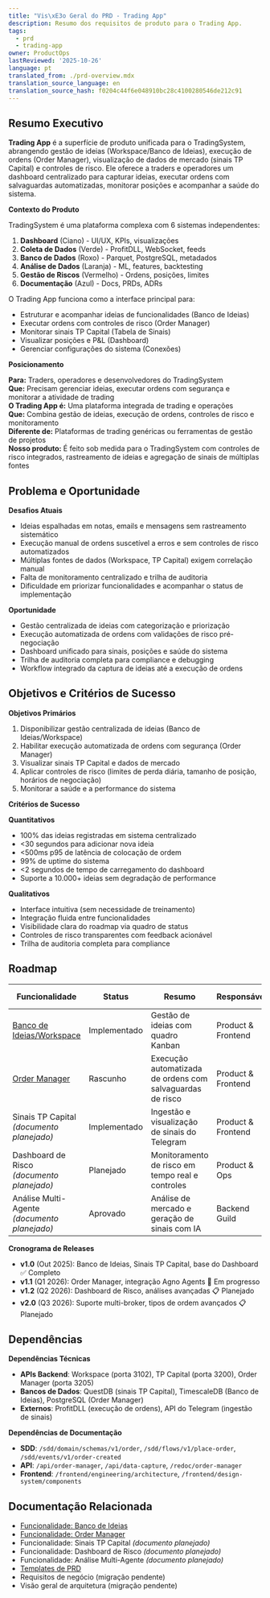 ```yaml
---
title: "Vis\xE3o Geral do PRD - Trading App"
description: Resumo dos requisitos de produto para o Trading App.
tags:
  - prd
  - trading-app
owner: ProductOps
lastReviewed: '2025-10-26'
language: pt
translated_from: ./prd-overview.mdx
translation_source_language: en
translation_source_hash: f0204c44f6e048910bc28c4100280546de212c91
---
```

## Resumo Executivo

**Trading App** é a superfície de produto unificada para o TradingSystem, abrangendo gestão de ideias (Workspace/Banco de Ideias), execução de ordens (Order Manager), visualização de dados de mercado (sinais TP Capital) e controles de risco. Ele oferece a traders e operadores um dashboard centralizado para capturar ideias, executar ordens com salvaguardas automatizadas, monitorar posições e acompanhar a saúde do sistema.

**Contexto do Produto**

TradingSystem é uma plataforma complexa com 6 sistemas independentes:
1. **Dashboard** (Ciano) - UI/UX, KPIs, visualizações
2. **Coleta de Dados** (Verde) - ProfitDLL, WebSocket, feeds
3. **Banco de Dados** (Roxo) - Parquet, PostgreSQL, metadados
4. **Análise de Dados** (Laranja) - ML, features, backtesting
5. **Gestão de Riscos** (Vermelho) - Ordens, posições, limites
6. **Documentação** (Azul) - Docs, PRDs, ADRs

O Trading App funciona como a interface principal para:
- Estruturar e acompanhar ideias de funcionalidades (Banco de Ideias)
- Executar ordens com controles de risco (Order Manager)
- Monitorar sinais TP Capital (Tabela de Sinais)
- Visualizar posições e P&L (Dashboard)
- Gerenciar configurações do sistema (Conexões)

**Posicionamento**

**Para:** Traders, operadores e desenvolvedores do TradingSystem  
**Que:** Precisam gerenciar ideias, executar ordens com segurança e monitorar a atividade de trading  
**O Trading App é:** Uma plataforma integrada de trading e operações  
**Que:** Combina gestão de ideias, execução de ordens, controles de risco e monitoramento  
**Diferente de:** Plataformas de trading genéricas ou ferramentas de gestão de projetos  
**Nosso produto:** É feito sob medida para o TradingSystem com controles de risco integrados, rastreamento de ideias e agregação de sinais de múltiplas fontes

## Problema e Oportunidade

**Desafios Atuais**
- Ideias espalhadas em notas, emails e mensagens sem rastreamento sistemático
- Execução manual de ordens suscetível a erros e sem controles de risco automatizados
- Múltiplas fontes de dados (Workspace, TP Capital) exigem correlação manual
- Falta de monitoramento centralizado e trilha de auditoria
- Dificuldade em priorizar funcionalidades e acompanhar o status de implementação

**Oportunidade**
- Gestão centralizada de ideias com categorização e priorização
- Execução automatizada de ordens com validações de risco pré-negociação
- Dashboard unificado para sinais, posições e saúde do sistema
- Trilha de auditoria completa para compliance e debugging
- Workflow integrado da captura de ideias até a execução de ordens

## Objetivos e Critérios de Sucesso

**Objetivos Primários**
1. Disponibilizar gestão centralizada de ideias (Banco de Ideias/Workspace)
2. Habilitar execução automatizada de ordens com segurança (Order Manager)
3. Visualizar sinais TP Capital e dados de mercado
4. Aplicar controles de risco (limites de perda diária, tamanho de posição, horários de negociação)
5. Monitorar a saúde e a performance do sistema

**Critérios de Sucesso**

**Quantitativos**
- 100% das ideias registradas em sistema centralizado
- &lt;30 segundos para adicionar nova ideia
- &lt;500ms p95 de latência de colocação de ordem
- 99% de uptime do sistema
- &lt;2 segundos de tempo de carregamento do dashboard
- Suporte a 10.000+ ideias sem degradação de performance

**Qualitativos**
- Interface intuitiva (sem necessidade de treinamento)
- Integração fluida entre funcionalidades
- Visibilidade clara do roadmap via quadro de status
- Controles de risco transparentes com feedback acionável
- Trilha de auditoria completa para compliance

## Roadmap

| Funcionalidade | Status | Resumo | Responsável | Release Alvo |
|----------------|--------|--------|-------------|---------------|
| [Banco de Ideias/Workspace](./feature-idea-bank.pt.mdx) | Implementado | Gestão de ideias com quadro Kanban | Product & Frontend | v1.0 (Out 2025) |
| [Order Manager](./feature-order-manager.pt.mdx) | Rascunho | Execução automatizada de ordens com salvaguardas de risco | Product & Frontend | v1.1 (Q1 2026) |
| Sinais TP Capital *(documento planejado)* | Implementado | Ingestão e visualização de sinais do Telegram | Product & Frontend | v1.0 (Out 2025) |
| Dashboard de Risco *(documento planejado)* | Planejado | Monitoramento de risco em tempo real e controles | Product & Ops | v1.2 (Q2 2026) |
| Análise Multi-Agente *(documento planejado)* | Aprovado | Análise de mercado e geração de sinais com IA | Backend Guild | v1.1 (Q1 2026) |

**Cronograma de Releases**
- **v1.0** (Out 2025): Banco de Ideias, Sinais TP Capital, base do Dashboard ✅ Completo
- **v1.1** (Q1 2026): Order Manager, integração Agno Agents 🔄 Em progresso
- **v1.2** (Q2 2026): Dashboard de Risco, análises avançadas 📋 Planejado
- **v2.0** (Q3 2026): Suporte multi-broker, tipos de ordem avançados 📋 Planejado

## Dependências

**Dependências Técnicas**
- **APIs Backend**: Workspace (porta 3102), TP Capital (porta 3200), Order Manager (porta 3205)
- **Bancos de Dados**: QuestDB (sinais TP Capital), TimescaleDB (Banco de Ideias), PostgreSQL (Order Manager)
- **Externos**: ProfitDLL (execução de ordens), API do Telegram (ingestão de sinais)

**Dependências de Documentação**
- **SDD**: `/sdd/domain/schemas/v1/order`, `/sdd/flows/v1/place-order`, `/sdd/events/v1/order-created`
- **API**: `/api/order-manager`, `/api/data-capture`, `/redoc/order-manager`
- **Frontend**: `/frontend/engineering/architecture`, `/frontend/design-system/components`

## Documentação Relacionada

- [Funcionalidade: Banco de Ideias](./feature-idea-bank.pt.mdx)
- [Funcionalidade: Order Manager](./feature-order-manager.pt.mdx)
- Funcionalidade: Sinais TP Capital *(documento planejado)*
- Funcionalidade: Dashboard de Risco *(documento planejado)*
- Funcionalidade: Análise Multi-Agente *(documento planejado)*
- [Templates de PRD](../../templates/prd-template)
- Requisitos de negócio (migração pendente)
- Visão geral de arquitetura (migração pendente)
